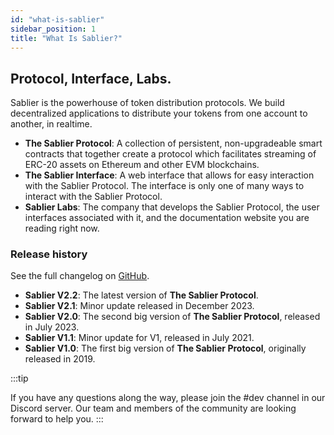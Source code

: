 ```yaml
---
id: "what-is-sablier"
sidebar_position: 1
title: "What Is Sablier?"
---
```



## Protocol, Interface, Labs.

Sablier is the powerhouse of token distribution protocols. We build decentralized applications to distribute your tokens
from one account to another, in realtime.

- **The Sablier Protocol**: A collection of persistent, non-upgradeable smart contracts that together create a protocol
  which facilitates streaming of ERC-20 assets on Ethereum and other EVM blockchains.
- **The Sablier Interface**: A web interface that allows for easy interaction with the Sablier Protocol. The interface
  is only one of many ways to interact with the Sablier Protocol.
- **Sablier Labs**: The company that develops the Sablier Protocol, the user interfaces associated with it, and the
  documentation website you are reading right now.

### Release history

See the full changelog on [GitHub](https://github.com/sablier-labs/v2-core/blob/main/CHANGELOG.md).

- **Sablier V2.2**: The latest version of **The Sablier Protocol**.
- **Sablier V2.1**: Minor update released in December 2023.
- **Sablier V2.0**: The second big version of **The Sablier Protocol**, released in July 2023.
- **Sablier V1.1**: Minor update for V1, released in July 2021.
- **Sablier V1.0**: The first big version of **The Sablier Protocol**, originally released in 2019.

:::tip

If you have any questions along the way, please join the #dev channel in our <Link href={links.discord}>Discord
server</Link>. Our team and members of the community are looking forward to help you.‌ :::
